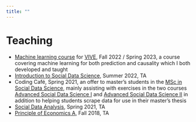 ```yaml
---
title: ""
---
```

# Teaching

- [Machine learning course](https://magnus-nielsen.github.io/VIVE/) for [VIVE](https://www.vive.dk/en/), Fall 2022 / Spring 2023, a course covering machine learning for both prediction and causality which I both developed and taught
- [Introduction to Social Data Science](https://kurser.ku.dk/course/a%C3%98kk08216u/), Summer 2022, TA
- Coding Café, Spring 2021, an offer to master's students in the [MSc in Social Data Science](https://studies.ku.dk/masters/social-data-science/), mainly assisting with exercises in the two courses [Advanced Social Data Science I](https://kurser.ku.dk/archive/2021-2022/course/ASDK20004U) and [Advanced Social Data Science II](https://kurser.ku.dk/archive/2021-2022/course/ASDK20006U) in addition to helping students scrape data for use in their master's thesis
- [Social Data Analysis](https://kurser.ku.dk/archive/2020-2021/course/ASDK20005U), Spring 2021, TA
- [Principle of Economics A](https://kurser.ku.dk/archive/2018-2019/course/A%C3%98KB08001U), Fall 2018, TA